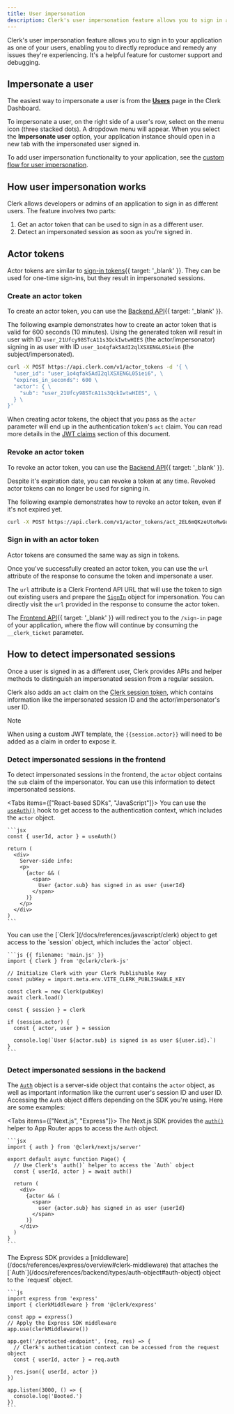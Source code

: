 ```yaml
---
title: User impersonation
description: Clerk's user impersonation feature allows you to sign in as different users to offer customer support or debug issues.
---
```


Clerk's user impersonation feature allows you to sign in to your application as one of your users, enabling you to directly reproduce and remedy any issues they're experiencing. It's a helpful feature for customer support and debugging.

## Impersonate a user

The easiest way to impersonate a user is from the [**Users**](https://dashboard.clerk.com/last-active?path=users) page in the Clerk Dashboard.

To impersonate a user, on the right side of a user's row, select on the menu icon (three stacked dots). A dropdown menu will appear. When you select the **Impersonate user** option, your application instance should open in a new tab with the impersonated user signed in.

To add user impersonation functionality to your application, see the [custom flow for user impersonation](/docs/custom-flows/user-impersonation).

## How user impersonation works

Clerk allows developers or admins of an application to sign in as different users. The feature involves two parts:

1. Get an actor token that can be used to sign in as a different user.
1. Detect an impersonated session as soon as you're signed in.

## Actor tokens

Actor tokens are similar to [sign-in tokens](/docs/reference/backend-api/tag/Sign-in-Tokens#operation/CreateSignInToken){{ target: '_blank' }}. They can be used for one-time sign-ins, but they result in impersonated sessions.

### Create an actor token

To create an actor token, you can use the [Backend API](/docs/reference/backend-api/tag/Actor-Tokens#operation/CreateActorToken){{ target: '_blank' }}.

The following example demonstrates how to create an actor token that is valid for 600 seconds (10 minutes). Using the generated token will result in user with ID `user_21Ufcy98STcA11s3QckIwtwHIES` (the actor/impersonator) signing in as user with ID `user_1o4qfak5AdI2qlXSXENGL05iei6` (the subject/impersonated).

```bash
curl -X POST https://api.clerk.com/v1/actor_tokens -d '{ \
  "user_id": "user_1o4qfak5AdI2qlXSXENGL05iei6", \
  "expires_in_seconds": 600 \
  "actor": { \
    "sub": "user_21Ufcy98STcA11s3QckIwtwHIES", \
  } \
}'
```

When creating actor tokens, the object that you pass as the `actor` parameter will end up in the authentication token's `act` claim. You can read more details in the [JWT claims](#jwt-claims) section of this document.

### Revoke an actor token

To revoke an actor token, you can use the [Backend API](/docs/reference/backend-api/tag/Actor-Tokens#operation/RevokeActorToken){{ target: '_blank' }}.

Despite it's expiration date, you can revoke a token at any time. Revoked actor tokens can no longer be used for signing in.

The following example demonstrates how to revoke an actor token, even if it's not expired yet.

```bash
curl -X POST https://api.clerk.com/v1/actor_tokens/act_2EL6mQKzeUtoRwGuLZsznyfkIsH/revoke
```

### Sign in with an actor token

Actor tokens are consumed the same way as sign in tokens.

Once you've successfully created an actor token, you can use the `url` attribute of the response to consume the token and impersonate a user.

The `url` attribute is a Clerk Frontend API URL that will use the token to sign out existing users and prepare the [`SignIn`](/docs/references/javascript/sign-in) object for impersonation. You can directly visit the `url` provided in the response to consume the actor token.

The [Frontend API](/docs/reference/frontend-api/){{ target: '_blank' }} will redirect you to the `/sign-in` page of your application, where the flow will continue by consuming the `__clerk_ticket` parameter.

## How to detect impersonated sessions

Once a user is signed in as a different user, Clerk provides APIs and helper methods to distinguish an impersonated session from a regular session.

Clerk also adds an `act` claim on the [Clerk session token](/docs/backend-requests/resources/session-tokens), which contains information like the impersonated session ID and the actor/impersonator's user ID.

> [!NOTE]
> When using a custom JWT template, the `{{session.actor}}` will need to be added as a claim in order to expose it.

### Detect impersonated sessions in the frontend

To detect impersonated sessions in the frontend, the `actor` object contains the `sub` claim of the impersonator. You can use this information to detect impersonated sessions.

<Tabs items={["React-based SDKs", "JavaScript"]}>
  <Tab>
    You can use the [`useAuth()`](/docs/references/react/use-auth) hook to get access to the authentication context, which includes the `actor` object.

    ```jsx
    const { userId, actor } = useAuth()

    return (
      <div>
        Server-side info:
        <p>
          {actor && (
            <span>
              User {actor.sub} has signed in as user {userId}
            </span>
          )}
        </p>
      </div>
    )
    ```
  </Tab>

  <Tab>
    You can use the [`Clerk`](/docs/references/javascript/clerk) object to get access to the `session` object, which includes the `actor` object.

    ```js {{ filename: 'main.js' }}
    import { Clerk } from '@clerk/clerk-js'

    // Initialize Clerk with your Clerk Publishable Key
    const pubKey = import.meta.env.VITE_CLERK_PUBLISHABLE_KEY

    const clerk = new Clerk(pubKey)
    await clerk.load()

    const { session } = clerk

    if (session.actor) {
      const { actor, user } = session

      console.log(`User ${actor.sub} is signed in as user ${user.id}.`)
    }
    ```
  </Tab>
</Tabs>

### Detect impersonated sessions in the backend

The [`Auth`](/docs/references/backend/types/auth-object) object is a server-side object that contains the `actor` object, as well as important information like the current user's session ID and user ID. Accessing the `Auth` object differs depending on the SDK you're using. Here are some examples:

<Tabs items={["Next.js", "Express"]}>
  <Tab>
    The Next.js SDK provides the [`auth()`](/docs/references/nextjs/auth) helper to App Router apps to access the `Auth` object.

    ```jsx
    import { auth } from '@clerk/nextjs/server'

    export default async function Page() {
      // Use Clerk's `auth()` helper to access the `Auth` object
      const { userId, actor } = await auth()

      return (
        <div>
          {actor && (
            <span>
              user {actor.sub} has signed in as user {userId}
            </span>
          )}
        </div>
      )
    }
    ```
  </Tab>

  <Tab>
    The Express SDK provides a [middleware](/docs/references/express/overview#clerk-middleware) that attaches the [`Auth`](/docs/references/backend/types/auth-object#auth-object) object to the `request` object.

    ```js
    import express from 'express'
    import { clerkMiddleware } from '@clerk/express'

    const app = express()
    // Apply the Express SDK middleware
    app.use(clerkMiddleware())

    app.get('/protected-endpoint', (req, res) => {
      // Clerk's authentication context can be accessed from the request object
      const { userId, actor } = req.auth

      res.json({ userId, actor })
    })

    app.listen(3000, () => {
      console.log('Booted.')
    })
    ```
  </Tab>
</Tabs>
